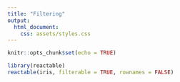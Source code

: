 ```yaml
---
title: "Filtering"
output:
  html_document:
    css: assets/styles.css
---
```


```r
knitr::opts_chunk$set(echo = TRUE)

```

```r
library(reactable)
reactable(iris, filterable = TRUE, rownames = FALSE)
```
